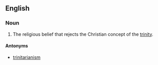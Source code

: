 {{wikipedia}}
==English==

===Noun===
{{en-noun|-}}

# The religious belief that rejects the Christian concept of the [[trinity]].

====Antonyms====
* [[trinitarianism]]